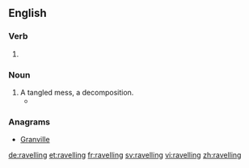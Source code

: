 ==English==

===Verb===
{{head|en|present participle}}

# {{present participle of|ravel|lang=en}}

===Noun===
{{en-noun}}

# A tangled mess, a decomposition.
#*{{quote-book|year=1913|author={{w|Joseph C. Lincoln}}|chapter=8
|title=[http://openlibrary.org/works/OL5535161W Mr. Pratt's Patients]
|passage=Afore we got to the shanty Colonel Applegate stuck his head out of the door. His temper had been getting raggeder all the time, and the sousing he got when he fell overboard had just about ripped what was left of it to '''ravellings'''.}}

===Anagrams===
* [[Granville#English|Granville]]

[[de:ravelling]]
[[et:ravelling]]
[[fr:ravelling]]
[[sv:ravelling]]
[[vi:ravelling]]
[[zh:ravelling]]